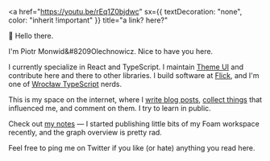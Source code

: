 <a
  href="https://youtu.be/rEq1Z0bjdwc"
  sx={{ textDecoration: "none", color: "inherit !important" }}
  title="a link? here?"
>
  👋 Hello there.
</a>

I'm&nbsp;Piotr&nbsp;Monwid&#8209Olechnowicz. Nice to have you here.

I currently specialize in React and TypeScript. I maintain
[Theme UI](https://github.com/hasparus/theme-ui) and contribute here and
there to other libraries. I build software at
[Flick](https://www.flick.tech/), and&nbsp;I'm one of [Wrocław
TypeScript][wroc-ts] nerds.

[wroc-ts]: https://typescript.community/

This is my space on the internet, where I&nbsp;[write blog posts],
[collect&nbsp;things] that influenced me, and comment on them.
I&nbsp;try&nbsp;to&nbsp;learn in public.

Check out [my notes](/notes) — I started publishing little bits of my Foam
workspace recently, and the graph overview is pretty rad.

[write blog posts]: /writing
[collect&nbsp;things]: /reading

Feel free to ping me on Twitter if you like (or hate) anything you read
here.
